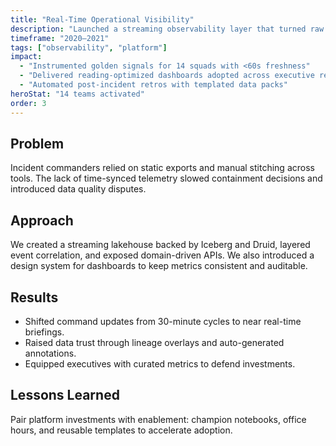 ```yaml
---
title: "Real-Time Operational Visibility"
description: "Launched a streaming observability layer that turned raw security events into actionable, self-serve insights."
timeframe: "2020–2021"
tags: ["observability", "platform"]
impact:
  - "Instrumented golden signals for 14 squads with <60s freshness"
  - "Delivered reading-optimized dashboards adopted across executive reviews"
  - "Automated post-incident retros with templated data packs"
heroStat: "14 teams activated"
order: 3
---
```


## Problem

Incident commanders relied on static exports and manual stitching across tools. The lack of time-synced telemetry slowed containment decisions and introduced data quality disputes.

## Approach

We created a streaming lakehouse backed by Iceberg and Druid, layered event correlation, and exposed domain-driven APIs. We also introduced a design system for dashboards to keep metrics consistent and auditable.

## Results

* Shifted command updates from 30-minute cycles to near real-time briefings.
* Raised data trust through lineage overlays and auto-generated annotations.
* Equipped executives with curated metrics to defend investments.

## Lessons Learned

Pair platform investments with enablement: champion notebooks, office hours, and reusable templates to accelerate adoption.
